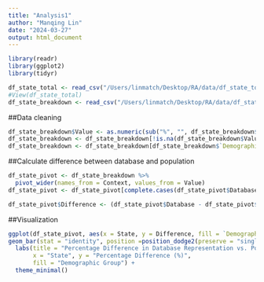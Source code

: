 ```yaml
---
title: "Analysis1"
author: "Manqing Lin"
date: "2024-03-27"
output: html_document
---
```


```r
library(readr)
library(ggplot2)
library(tidyr)
```


```r
df_state_total <- read_csv("/Users/linmatch/Desktop/RA/data/df_state_total.csv")
#View(df_state_total)
df_state_breakdown <- read_csv("/Users/linmatch/Desktop/RA/data/df_state-breakdown.csv")
```

##Data cleaning
```r
df_state_breakdown$Value <- as.numeric(sub("%", "", df_state_breakdown$Value))
df_state_breakdown <- df_state_breakdown[!is.na(df_state_breakdown$Value), ]
df_state_breakdown <- df_state_breakdown[df_state_breakdown$`Demographic Group` != "Other", ]
```

##Calculate difference between database and population
```r
df_state_pivot <- df_state_breakdown %>%
  pivot_wider(names_from = Context, values_from = Value)
df_state_pivot <- df_state_pivot[complete.cases(df_state_pivot$Database, df_state_pivot$Population),]

df_state_pivot$Difference <- (df_state_pivot$Database - df_state_pivot$Population)/100
```

##Visualization
```r
ggplot(df_state_pivot, aes(x = State, y = Difference, fill = `Demographic Group`)) +
geom_bar(stat = "identity", position =position_dodge2(preserve = "single")) +
  labs(title = "Percentage Difference in Database Representation vs. Population by State",
       x = "State", y = "Percentage Difference (%)",
       fill = "Demographic Group") +
  theme_minimal() 
```

